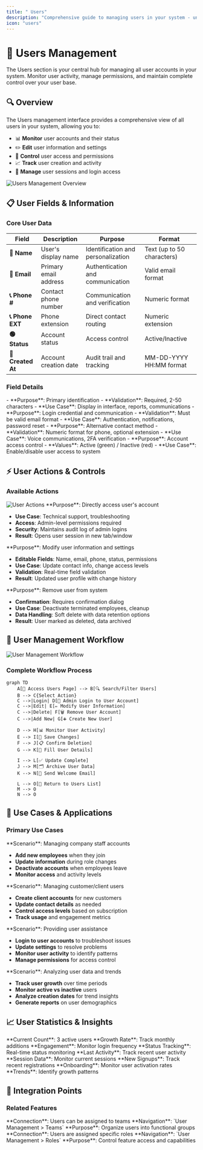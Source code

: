 ```yaml
---
title: " Users"
description: "Comprehensive guide to managing users in your system - understand workflows, features, and capabilities"
icon: "users"
---
```


# 👥 Users Management

<Info>
The Users section is your central hub for managing all user accounts in your system. Monitor user activity, manage permissions, and maintain complete control over your user base.
</Info>

## 🔍 Overview

The Users management interface provides a comprehensive view of all users in your system, allowing you to:

- 📊 **Monitor** user accounts and their status
- ✏️ **Edit** user information and settings
- 🔐 **Control** user access and permissions
- 📈 **Track** user creation and activity
- 🔄 **Manage** user sessions and login access

<img src="/images/user-management/users/users-overview.png" alt="Users Management Overview" />

## 📋 User Fields & Information

### Core User Data

| Field | Description | Purpose | Format |
|-------|-------------|---------|---------|
| **👤 Name** | User's display name | Identification and personalization | Text (up to 50 characters) |
| **📧 Email** | Primary email address | Authentication and communication | Valid email format |
| **📞 Phone #** | Contact phone number | Communication and verification | Numeric format |
| **📞 Phone EXT** | Phone extension | Direct contact routing | Numeric extension |
| **🟢 Status** | Account status | Access control | Active/Inactive |
| **📅 Created At** | Account creation date | Audit trail and tracking | MM-DD-YYYY HH:MM format |

### Field Details

<CardGroup cols={2}>
<Card title="👤 Name Field" icon="user">
- **Purpose**: Primary identification
- **Validation**: Required, 2-50 characters
- **Use Case**: Display in interface, reports, communications
</Card>

<Card title="📧 Email Field" icon="envelope">
- **Purpose**: Login credential and communication
- **Validation**: Must be valid email format
- **Use Case**: Authentication, notifications, password reset
</Card>

<Card title="📞 Phone Fields" icon="phone">
- **Purpose**: Alternative contact method
- **Validation**: Numeric format for phone, optional extension
- **Use Case**: Voice communications, 2FA verification
</Card>

<Card title="🟢 Status Field" icon="toggle-on">
- **Purpose**: Account access control
- **Values**: Active (green) / Inactive (red)
- **Use Case**: Enable/disable user access to system
</Card>
</CardGroup>

## ⚡ User Actions & Controls

### Available Actions

<img src="/images/user-management/users/users-actions.png" alt="User Actions" />

<Steps>
<Step title="🔐 Login Action">
**Purpose**: Directly access user's account

- **Use Case**: Technical support, troubleshooting
- **Access**: Admin-level permissions required
- **Security**: Maintains audit log of admin logins
- **Result**: Opens user session in new tab/window
</Step>

<Step title="✏️ Edit Action">
**Purpose**: Modify user information and settings

- **Editable Fields**: Name, email, phone, status, permissions
- **Use Case**: Update contact info, change access levels
- **Validation**: Real-time field validation
- **Result**: Updated user profile with change history
</Step>

<Step title="🗑️ Delete Action">
**Purpose**: Remove user from system

- **Confirmation**: Requires confirmation dialog
- **Use Case**: Deactivate terminated employees, cleanup
- **Data Handling**: Soft delete with data retention options
- **Result**: User marked as deleted, data archived
</Step>
</Steps>

## 🔄 User Management Workflow

<img src="/images/user-management/users/workflow-user.png" alt="User Management Workflow" />

### Complete Workflow Process

```mermaid
graph TD
    A[👥 Access Users Page] --> B[🔍 Search/Filter Users]
    B --> C{Select Action}
    C -->|Login| D[🔐 Admin Login to User Account]
    C -->|Edit| E[✏️ Modify User Information]
    C -->|Delete| F[🗑️ Remove User Account]
    C -->|Add New| G[➕ Create New User]
    
    D --> H[📊 Monitor User Activity]
    E --> I[💾 Save Changes]
    F --> J[📋 Confirm Deletion]
    G --> K[📝 Fill User Details]
    
    I --> L[✅ Update Complete]
    J --> M[🗂️ Archive User Data]
    K --> N[📧 Send Welcome Email]
    
    L --> O[🔄 Return to Users List]
    M --> O
    N --> O
```

## 🎯 Use Cases & Applications

### Primary Use Cases

<CardGroup cols={2}>
<Card title="👔 Employee Management" icon="building">
**Scenario**: Managing company staff accounts

- **Add new employees** when they join
- **Update information** during role changes  
- **Deactivate accounts** when employees leave
- **Monitor access** and activity levels
</Card>

<Card title="🤝 Client Account Management" icon="handshake">
**Scenario**: Managing customer/client users

- **Create client accounts** for new customers
- **Update contact details** as needed
- **Control access levels** based on subscription
- **Track usage** and engagement metrics
</Card>

<Card title="🛠️ Technical Support" icon="wrench">
**Scenario**: Providing user assistance

- **Login to user accounts** to troubleshoot issues
- **Update settings** to resolve problems
- **Monitor user activity** to identify patterns
- **Manage permissions** for access control
</Card>

<Card title="📊 User Analytics" icon="chart-line">
**Scenario**: Analyzing user data and trends

- **Track user growth** over time periods
- **Monitor active vs inactive** users
- **Analyze creation dates** for trend insights
- **Generate reports** on user demographics
</Card>
</CardGroup>


## 📈 User Statistics & Insights

<CardGroup cols={3}>
<Card title="📊 Total Users" icon="users">
**Current Count**: 3 active users
**Growth Rate**: Track monthly additions
**Engagement**: Monitor login frequency
</Card>

<Card title="🟢 Active Users" icon="user-check">
**Status Tracking**: Real-time status monitoring
**Last Activity**: Track recent user activity
**Session Data**: Monitor current sessions
</Card>

<Card title="📅 Recent Additions" icon="user-plus">
**New Signups**: Track recent registrations
**Onboarding**: Monitor user activation rates
**Trends**: Identify growth patterns
</Card>
</CardGroup>



## 🔗 Integration Points

### Related Features

<CardGroup cols={2}>
<Card title="👥 Teams Management" icon="users">
**Connection**: Users can be assigned to teams
**Navigation**: `User Management > Teams`
**Purpose**: Organize users into functional groups
</Card>

<Card title="🎭 Roles & Permissions" icon="shield">
**Connection**: Users are assigned specific roles
**Navigation**: `User Management > Roles`
**Purpose**: Control feature access and capabilities
</Card>
</CardGroup>
 